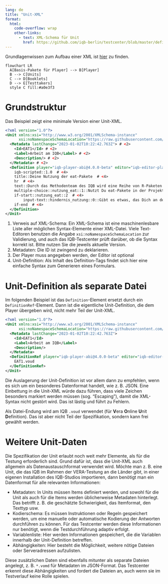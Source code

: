 ```yaml
---
lang: de
title: "Unit-XML"
format:
  html:
    code-overflow: wrap
    other-links:
      - text: XML-Schema für Unit
        href: https://github.com/iqb-berlin/testcenter/blob/master/definitions/vo_Unit.xsd
---
```


::: {.callout-tip}
Grundlagenwissen zum Aufbau einer XML ist [hier](Grundlagenwissen_Xml.qmd) zu finden.
:::

```mermaid
flowchart LR
  A[Basis-Pakete für Player] --> B[Player]
  B --> C[Units]
  C --> D[Booklets]
  D --> E[Testtakers]
  style C fill:#a0e3f3
```

# Grundstruktur

Das Beispiel zeigt eine minimale Version einer Unit-XML.

```.xml
<?xml version="1.0"?>
<Unit xmlns:xsi="http://www.w3.org/2001/XMLSchema-instance"
      xsi:noNamespaceSchemaLocation="https://raw.githubusercontent.com/iqb-berlin/testcenter/13.0.0/definitions/vo_Unit.xsd"> # <1>
  <Metadata lastChange="2023-01-02T10:22:42.763Z"> # <2>
    <Id>EAT1</Id> # <2>
    <Label>Arbeit am IQB</Label> # <2>
    <Description/> # <2>
  </Metadata> # <2>
  <Definition player="iqb-player-abi@4.0.0-beta" editor="iqb-editor-plaintext@1.0" lastChange="2022-02-08T16:57:30.000Z"> # <3>
	iqb-scripted::1.0  # <4>
	title::Deine Nutzung der eat-Pakete  # <4>
	hr  # <4>
	text::Durch das Methodenteam des IQB wird eine Reihe von R-Paketen entwickelt und in Stand gehalten, die häufige Arbeitsprozesse automatisieren und vereinfachen sollen. Diese Pakete tragen das Präfix eat („Educational Assessment Tools“).  # <4>
	multiple-choice::nutzung_eat::1::Nutzt Du eat-Pakete in der Projektarbeit oder eigenen Forschungsarbeit?::Ja##Nein  # <4>
	if-start::nutzung_eat::2  # <4>
		input-text::hindernis_nutzung::0::Gibt es etwas, das Dich an der Nutzung von (spezifischen) eat-Paketen hindert?::::6  # <4>
	if-end  # <4>
  </Definition>
</Unit>
```
1. Verweis auf XML-Schema: Ein XML-Schema ist eine maschinenlesbare Liste aller möglichen Syntax-Elemente einer XML-Datei. Viele Text-Editoren benutzen die Angabe `xsi:noNamespaceSchemaLocation` zur Validierung, und auch das IQB-Testcenter prüft darüber, ob die Syntax korrekt ist. Bitte nutzen Sie die jeweils aktuelle Version.
2. Metadaten: Die ID ist zwingend zu deklarieren.
3. Der Player muss angegeben werden, der Editor ist optional
4. Unit-Definition: Als Inhalt des Definition-Tags findet sich hier eine einfache Syntax zum Generieren eines Formulars.


# Unit-Definition als separate Datei

Im folgenden Beispiel ist das `Definition`-Element ersetzt durch ein `DefinitionRef`-Element. Dann ist die eigentliche Unit-Definition, die dem Player übergeben wird, nicht mehr Teil der Unit-XML.

```.xml
<?xml version="1.0"?>
<Unit xmlns:xsi="http://www.w3.org/2001/XMLSchema-instance"
      xsi:noNamespaceSchemaLocation="https://raw.githubusercontent.com/iqb-berlin/testcenter/13.0.0/definitions/vo_Unit.xsd">
  <Metadata lastChange="2023-01-02T10:22:42.763Z">
    <Id>EAT1</Id>
    <Label>Arbeit am IQB</Label>
    <Description/>
  </Metadata>
  <DefinitionRef player="iqb-player-abi@4.0.0-beta" editor="iqb-editor-plaintext@1.0" lastChange="2022-02-08T16:57:30.000Z">
    EAT1.voud
  </DefinitionRef>
</Unit>
```

Die Auslagerung der Unit-Definition ist vor allem dann zu empfehlen, wenn es sich um ein besonderes Datenformat handelt, wie z. B. JSON. Eine Einbettung in die Unit-XML würde dazu führen, dass viele Zeichen besonders markiert werden müssen (sog. "Escaping"), damit die XML-Syntax nicht gestört wird. Das ist lästig und führt zu Fehlern.

Als Datei-Endung wird am IQB `.voud` verwendet (für **V**era **O**nline **U**nit **D**efinition). Das ist aber nicht Teil der Spezifikation, sondern kann frei gewählt werden.

# Weitere Unit-Daten

Die Spezifikation der Unit erlaubt noch weit mehr Elemente, als für die Testung erforderlich sind. Grund dafür ist, dass die Unit-XML auch allgemein als Datenaustauschformat verwendet wird. Möchte man z. B. eine Unit, die das IQB im Rahmen der VERA-Testung an die Länder gibt, in einer eigenen Installation des IQB-Studios importieren, dann benötigt man ein Datenformat für alle relevanten Informationen:

* Metadaten: In Units müssen Items definiert werden, und sowohl für die Unit als auch für die Items werden üblicherweise Metadaten hinterlegt. Das betrifft z. B. die geschätzte Schwierigkeit, das Itemformat, den Texttyp usw.
* Kodierschema: Es müssen Instruktionen oder Regeln gespeichert werden, um eine manuelle oder automatische Kodierung der Antworten durchführen zu können. Für das Testcenter werden diese Informationen nur benötigt, wenn die Testdurchführung adaptiv erfolgt.
* Variablenliste: Hier werden Informationen gespeichert, die die Variablen innerhalb der Unit-Definition betreffen.
* Abhängigkeiten: Hier besteht die Möglichkeit, weitere nötige Dateien oder Serveradressen aufzulisten.

Diese zusätzlichen Daten sind ebenfalls mitunter als separate Dateien angelegt, z. B. `*.vomd` für Metadaten im JSON-Format. Das Testcenter erkennt diese Abhängigkeiten und fordert die Dateien an, auch wenn sie im Testverlauf keine Rolle spielen.